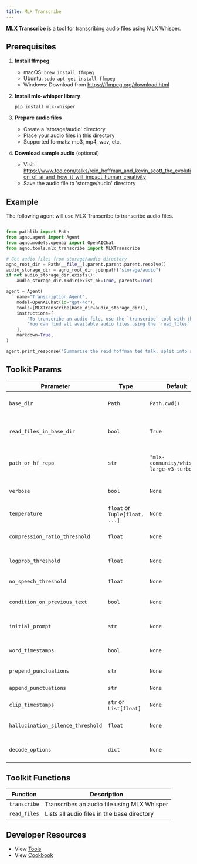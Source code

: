 ```yaml
---
title: MLX Transcribe
---
```


**MLX Transcribe** is a tool for transcribing audio files using MLX Whisper.

## Prerequisites

1. **Install ffmpeg**

   - macOS: `brew install ffmpeg`
   - Ubuntu: `sudo apt-get install ffmpeg`
   - Windows: Download from https://ffmpeg.org/download.html

2. **Install mlx-whisper library**

   ```shell
   pip install mlx-whisper
   ```

3. **Prepare audio files**

   - Create a 'storage/audio' directory
   - Place your audio files in this directory
   - Supported formats: mp3, mp4, wav, etc.

4. **Download sample audio** (optional)
   - Visit: https://www.ted.com/talks/reid_hoffman_and_kevin_scott_the_evolution_of_ai_and_how_it_will_impact_human_creativity
   - Save the audio file to 'storage/audio' directory

## Example

The following agent will use MLX Transcribe to transcribe audio files.

```python cookbook/agent_concepts/tools/mlx_transcribe_tools.py

from pathlib import Path
from agno.agent import Agent
from agno.models.openai import OpenAIChat
from agno.tools.mlx_transcribe import MLXTranscribe

# Get audio files from storage/audio directory
agno_root_dir = Path(__file__).parent.parent.parent.resolve()
audio_storage_dir = agno_root_dir.joinpath("storage/audio")
if not audio_storage_dir.exists():
    audio_storage_dir.mkdir(exist_ok=True, parents=True)

agent = Agent(
    name="Transcription Agent",
    model=OpenAIChat(id="gpt-4o"),
    tools=[MLXTranscribe(base_dir=audio_storage_dir)],
    instructions=[
        "To transcribe an audio file, use the `transcribe` tool with the name of the audio file as the argument.",
        "You can find all available audio files using the `read_files` tool.",
    ],
    markdown=True,
)

agent.print_response("Summarize the reid hoffman ted talk, split into sections", stream=True)
```

## Toolkit Params

| Parameter                         | Type                           | Default                                  | Description                                 |
| --------------------------------- | ------------------------------ | ---------------------------------------- | ------------------------------------------- |
| `base_dir`                        | `Path`                         | `Path.cwd()`                             | Base directory for audio files              |
| `read_files_in_base_dir`          | `bool`                         | `True`                                   | Whether to register the read_files function |
| `path_or_hf_repo`                 | `str`                          | `"mlx-community/whisper-large-v3-turbo"` | Path or HuggingFace repo for the model      |
| `verbose`                         | `bool`                         | `None`                                   | Enable verbose output                       |
| `temperature`                     | `float` or `Tuple[float, ...]` | `None`                                   | Temperature for sampling                    |
| `compression_ratio_threshold`     | `float`                        | `None`                                   | Compression ratio threshold                 |
| `logprob_threshold`               | `float`                        | `None`                                   | Log probability threshold                   |
| `no_speech_threshold`             | `float`                        | `None`                                   | No speech threshold                         |
| `condition_on_previous_text`      | `bool`                         | `None`                                   | Whether to condition on previous text       |
| `initial_prompt`                  | `str`                          | `None`                                   | Initial prompt for transcription            |
| `word_timestamps`                 | `bool`                         | `None`                                   | Enable word-level timestamps                |
| `prepend_punctuations`            | `str`                          | `None`                                   | Punctuations to prepend                     |
| `append_punctuations`             | `str`                          | `None`                                   | Punctuations to append                      |
| `clip_timestamps`                 | `str` or `List[float]`         | `None`                                   | Clip timestamps                             |
| `hallucination_silence_threshold` | `float`                        | `None`                                   | Hallucination silence threshold             |
| `decode_options`                  | `dict`                         | `None`                                   | Additional decoding options                 |

## Toolkit Functions

| Function     | Description                                 |
| ------------ | ------------------------------------------- |
| `transcribe` | Transcribes an audio file using MLX Whisper |
| `read_files` | Lists all audio files in the base directory |

## Developer Resources

- View [Tools](https://github.com/phidatahq/agno/blob/main/libs/agno/agno/tools/mlx_transcribe.py)
- View [Cookbook](https://github.com/phidatahq/agno/blob/main/cookbook/agent_concepts/tools/mlx_transcribe_tools.py)
